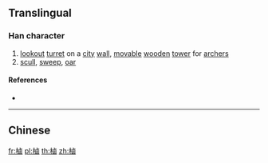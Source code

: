 {{character info/new}}
{{also|櫓}}
==Translingual==

===Han character===
{{Han char|rn=75|rad=木|as=11|sn=15|four=|canj=DYWI|ids=⿰木鹵}}

# [[lookout]] [[turret]] on a [[city]] [[wall]], [[movable]] [[wooden]] [[tower]] for [[archer]]s
# [[scull]], [[sweep]], [[oar]]

====References====
* {{Han ref|kx=0549.270|dkj=15426|dj=0937.210|hdz=21278.100|uh=6A10|ud=27152}}

----

==Chinese==
{{zh-see|櫓|v}}

[[fr:樐]]
[[pl:樐]]
[[th:樐]]
[[zh:樐]]